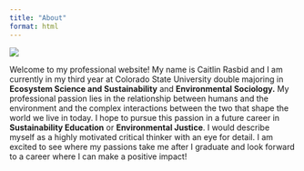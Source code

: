 ```yaml
---
title: "About"
format: html
---
```


![](images/caitlin.jpg)

Welcome to my professional website! My name is Caitlin Rasbid and I am currently in my third year at Colorado State University double majoring in **Ecosystem Science and Sustainability** and **Environmental Sociology.** My professional passion lies in the relationship between humans and the environment and the complex interactions between the two that shape the world we live in today. I hope to pursue this passion in a future career in **Sustainability Education** or **Environmental Justice**. I would describe myself as a highly motivated critical thinker with an eye for detail. I am excited to see where my passions take me after I graduate and look forward to a career where I can make a positive impact!
